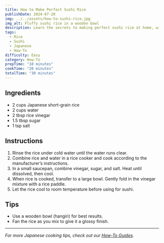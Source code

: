```yaml
---
title: How to Make Perfect Sushi Rice
publishDate: 2024-07-20
img: ../../assets/how-to-sushi-rice.jpg
img_alt: Fluffy sushi rice in a wooden bowl
description: Learn the secrets to making perfect sushi rice at home, with step-by-step instructions and tips.
tags:
  - Rice
  - Sushi
  - Japanese
  - How-To
difficulty: Easy
category: How-To
prepTime: "10 minutes"
cookTime: "20 minutes"
totalTime: "30 minutes"
---
```


## Ingredients

- 2 cups Japanese short-grain rice
- 2 cups water
- 2 tbsp rice vinegar
- 1.5 tbsp sugar
- 1 tsp salt

## Instructions

1. Rinse the rice under cold water until the water runs clear.
2. Combine rice and water in a rice cooker and cook according to the manufacturer’s instructions.
3. In a small saucepan, combine vinegar, sugar, and salt. Heat until dissolved, then cool.
4. When rice is cooked, transfer to a large bowl. Gently fold in the vinegar mixture with a rice paddle.
5. Let the rice cool to room temperature before using for sushi.

## Tips

- Use a wooden bowl (hangiri) for best results.
- Fan the rice as you mix to give it a glossy finish.

---

*For more Japanese cooking tips, check out our [How-To Guides](https://www.justonecookbook.com/categories/how-to/).* 